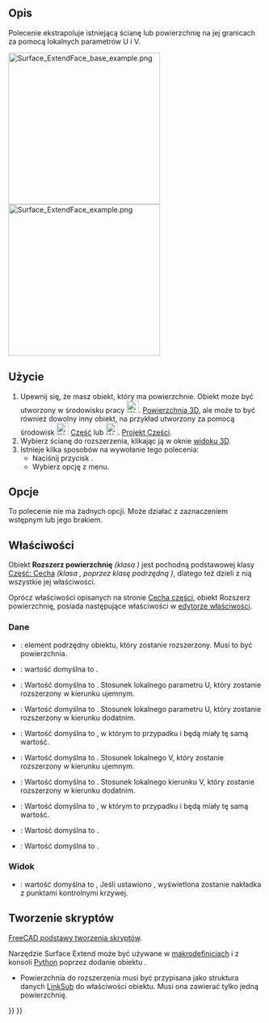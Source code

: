 <languages/>

{{Docnav/pl
|[[Surface_Sections/pl|Przekrój powierzchni]]
|[[Surface_CurveOnMesh/pl|Krzywa na siatce]]
|[[Surface_Workbench/pl|środowisko pracy Powierzchnia 3D]]
|IconL=Surface_Sections.svg
|IconR=Surface_CurveOnMesh.svg
|IconC=Workbench_Surface.svg
}}

{{GuiCommand/pl
|Name=Surface ExtendFace
|Name/pl=Powierzchnia 3D: Rozszerz powierzchnię
|MenuLocation=Surface → Extend face
|Workbenches=[[Surface_Workbench/pl|Powierzchnia 3D]]
|Version=0.17
}}

<span id="Description"></span>
==Opis==

Polecenie {{Button|[[File:Surface_ExtendFace.svg|16px]] '''Rozszerz powierzchnię'''}} ekstrapoluje istniejącą ścianę lub powierzchnię na jej granicach za pomocą lokalnych parametrów U i V.

[[File:Surface_ExtendFace_base_example.png|300px]] [[File:Surface_ExtendFace_example.png|300px]]

{{Caption|Po lewej: oryginalna powierzchnia. Po prawej: powierzchnia powiększona.}}

<span id="Usage"></span>
==Użycie==

# Upewnij się, że masz obiekt, który ma powierzchnie. Obiekt może być utworzony w środowisku pracy [[File:Workbench_Surface.svg|24px]]. [[Surface_Workbench/pl|Powierzchnia 3D]], ale może to być również dowolny inny obiekt, na przykład utworzony za pomocą środowisk [[File:Workbench_Part.svg|24px]] [[Part_Workbench/pl|Część]] lub [[File:Workbench_PartDesign.svg|24px]]. [[PartDesign_Workbench/pl|Projekt Części]].
# Wybierz ścianę do rozszerzenia, klikając ją w oknie [[3D_view/pl|widoku 3D]].
# Istnieje kilka sposobów na wywołanie tego polecenia:
#* Naciśnij przycisk {{Button|[[File:Surface_ExtendFace.svg|16px]] [[Surface_ExtendFace/pl|Rozszerz powierzchnię]]}}.
#* Wybierz opcję {{MenuCommand|Surface → [[Image:Surface_ExtendFace.svg|16px]] Rozszerz powierzchnię}} z menu.

<span id="Options"></span>
==Opcje==

To polecenie nie ma żadnych opcji. Może działać z zaznaczeniem wstępnym lub jego brakiem.

<span id="Properties"></span>
==Właściwości==

Obiekt '''Rozszerz powierzchnię''' ''(klasa {{incode|Surface::Extend}})'' jest pochodną podstawowej klasy [[Part_Feature/pl|Część: Cecha]] ''(klasa {{incode|Part::Feature}}, poprzez klasę podrzędną {{incode|Part::Spline}})'', dlatego też dzieli z nią wszystkie jej właściwości.

Oprócz właściwości opisanych na stronie [[Part_Feature/pl|Cecha części]], obiekt Rozszerz powierzchnię, posiada następujące właściwości w [[Property_editor/pl|edytorze właściwości]].

<span id="Data"></span>
===Dane===

{{TitleProperty|Podstawa}}

* {{PropertyData|Ściana|LinkSub}}: element podrzędny obiektu, który zostanie rozszerzony. Musi to być powierzchnia.
* {{PropertyData|Tolerancja|FloatConstraint}}: wartość domyślna to {{Value|0.1}}.

* {{PropertyData|Extend UNeg|FloatConstraint}}: Wartość domyślna to {{Value|0.05}}. Stosunek lokalnego parametru U, który zostanie rozszerzony w kierunku ujemnym.
* {{PropertyData|Extend UPos|FloatConstraint}}: Wartość domyślna to {{Value|0.05}}. Stosunek lokalnego parametru U, który zostanie rozszerzony w kierunku dodatnim.
* {{PropertyData|Extend USymetric|Bool}}: Wartość domyślna to {{TRUE/pl}}, w którym to przypadku {{PropertyData|Extend UNeg}} i {{PropertyData|Extend UPos}} będą miały tę samą wartość.

* {{PropertyData|Extend VNeg|FloatConstraint}}: Wartość domyślna to {{Value|0.05}}. Stosunek lokalnego V, który zostanie rozszerzony w kierunku ujemnym.
* {{PropertyData|Extend VPos|FloatConstraint}}: Wartość domyślna to {{Value|0.05}}. Stosunek lokalnego kierunku V, który zostanie rozszerzony w kierunku dodatnim.
* {{PropertyData|Extend VSymetric|Bool}}: Wartość domyślna to {{TRUE/pl}}, w którym to przypadku {{PropertyData|Extend VNeg}} i {{PropertyData|Extend VPos}} będą miały tę samą wartość.

* {{PropertyData|SampleU|IntegerConstraint}}: Wartość domyślna to {{Value|32}}.
* {{PropertyData|SampleV|IntegerConstraint}}: Wartość domyślna to {{Value|32}}.

<span id="View"></span>
===Widok=== 

{{TitleProperty|Podstawa}}

* {{PropertyView|Punkty kontrolne|Bool}}: wartość domyślna to {{FALSE/pl}}, Jeśli ustawiono {{TRUE/pl}}, wyświetlona zostanie nakładka z punktami kontrolnymi krzywej.

<span id="Scripting"></span>
==Tworzenie skryptów==

{{Emphasis|Zobacz również:}} [[FreeCAD_Scripting_Basics/pl|FreeCAD podstawy tworzenia skryptów]].

Narzędzie Surface Extend może być używane w [[Macros/pl|makrodefinicjach]] i z konsoli [[Python/pl|Python]] poprzez dodanie obiektu {{incode|Surface::Extend}}.
* Powierzchnia do rozszerzenia musi być przypisana jako struktura danych [[FeaturePython_Custom_Properties/pl#App::PropertyLinkSub|LinkSub]] do właściwości {{incode|Face}} obiektu. Musi ona zawierać tylko jedną powierzchnię.

{{Code|code=
import FreeCAD as App
import Draft

doc = App.newDocument()

a = App.Vector(-20, -20, 0)
b = App.Vector(-18, 25, 0)
c = App.Vector(60, 26, 0)
d = App.Vector(33, -20, 0)

points = [a, App.Vector(-20, -8, 0), b, c,
          App.Vector(37, 4, 0), d,
          App.Vector(-2, -18, 0), a]
obj = Draft.make_bspline(points)
doc.recompute()

if App.GuiUp:
    obj.ViewObject.Visibility = False

surf = doc.addObject("Surface::Filling", "Surface")
surf.BoundaryEdges = [(obj, "Edge1")]
doc.recompute()

# ---------------------------------------------------------
points_spl = [App.Vector(-10, 0, 2),
              App.Vector(4, 0, 7),
              App.Vector(18, 0, -5),
              App.Vector(25, 0, 0),
              App.Vector(30, 0, 0)]
aux_edge = Draft.make_bspline(points_spl)
doc.recompute()

surf.UnboundEdges = [(aux_edge, "Edge1")]
doc.recompute()

# ---------------------------------------------------------
surf_extended = doc.addObject("Surface::Extend", "Surface")
surf_extended.Face = [surf, "Face1"]
doc.recompute()
}}


{{Docnav/pl
|[[Surface_Sections/pl|Przekrój powierzchni]]
|[[Surface_CurveOnMesh/pl|Krzywa na siatce]]
|[[Surface_Workbench/pl|środowisko pracy Powierzchnia 3D]]
|IconL=Surface_Sections.svg
|IconR=Surface_CurveOnMesh.svg
|IconC=Workbench_Surface.svg
}}

{{Surface Tools navi{{#translation:}}}}
{{Userdocnavi{{#translation:}}}}